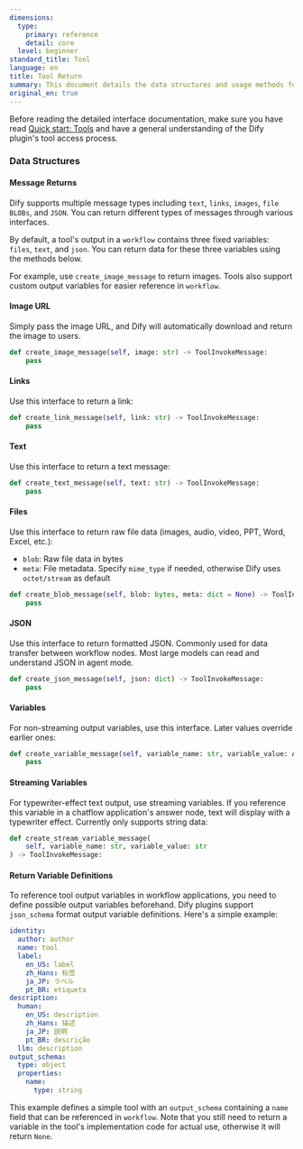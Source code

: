 ```yaml
---
dimensions:
  type:
    primary: reference
    detail: core
  level: beginner
standard_title: Tool
language: en
title: Tool Return
summary: This document details the data structures and usage methods for Tools in Dify plugins. It covers how to return different types of messages (image URLs, links, text, files, JSON), how to create variable and streaming variable messages, and how to define the output variable schema for tools to facilitate referencing in workflows.
original_en: true
---
```

Before reading the detailed interface documentation, make sure you have read [Quick start: Tools](../develop-plugins/tool-plugin.md) and have a general understanding of the Dify plugin's tool access process.

### **Data Structures**

#### **Message Returns**

Dify supports multiple message types including `text`, `links`, `images`, `file BLOBs`, and `JSON`. You can return different types of messages through various interfaces.

By default, a tool's output in a `workflow` contains three fixed variables: `files`, `text`, and `json`. You can return data for these three variables using the methods below.

For example, use `create_image_message` to return images. Tools also support custom output variables for easier reference in `workflow`.

#### **Image URL**

Simply pass the image URL, and Dify will automatically download and return the image to users.

```python
def create_image_message(self, image: str) -> ToolInvokeMessage:
    pass
```

#### **Links**

Use this interface to return a link:

```python
def create_link_message(self, link: str) -> ToolInvokeMessage:
    pass
```

#### **Text**

Use this interface to return a text message:

```python
def create_text_message(self, text: str) -> ToolInvokeMessage:
    pass
```

#### **Files**

Use this interface to return raw file data (images, audio, video, PPT, Word, Excel, etc.):

* `blob`: Raw file data in bytes
* `meta`: File metadata. Specify `mime_type` if needed, otherwise Dify uses `octet/stream` as default

```python
def create_blob_message(self, blob: bytes, meta: dict = None) -> ToolInvokeMessage:
    pass
```

#### **JSON**

Use this interface to return formatted JSON. Commonly used for data transfer between workflow nodes. Most large models can read and understand JSON in agent mode.

```python
def create_json_message(self, json: dict) -> ToolInvokeMessage:
    pass
```

#### **Variables**

For non-streaming output variables, use this interface. Later values override earlier ones:

```python
def create_variable_message(self, variable_name: str, variable_value: Any) -> ToolInvokeMessage:
    pass
```

#### **Streaming Variables**

For typewriter-effect text output, use streaming variables. If you reference this variable in a chatflow application's answer node, text will display with a typewriter effect. Currently only supports string data:

```python
def create_stream_variable_message(
    self, variable_name: str, variable_value: str
) -> ToolInvokeMessage:
```

#### **Return Variable Definitions**

To reference tool output variables in workflow applications, you need to define possible output variables beforehand. Dify plugins support `json_schema` format output variable definitions. Here's a simple example:

```yaml
identity:
  author: author
  name: tool
  label:
    en_US: label
    zh_Hans: 标签
    ja_JP: ラベル
    pt_BR: etiqueta
description:
  human:
    en_US: description
    zh_Hans: 描述
    ja_JP: 説明
    pt_BR: descrição
  llm: description
output_schema:
  type: object
  properties:
    name:
      type: string
```

This example defines a simple tool with an `output_schema` containing a `name` field that can be referenced in `workflow`. Note that you still need to return a variable in the tool's implementation code for actual use, otherwise it will return `None`.
